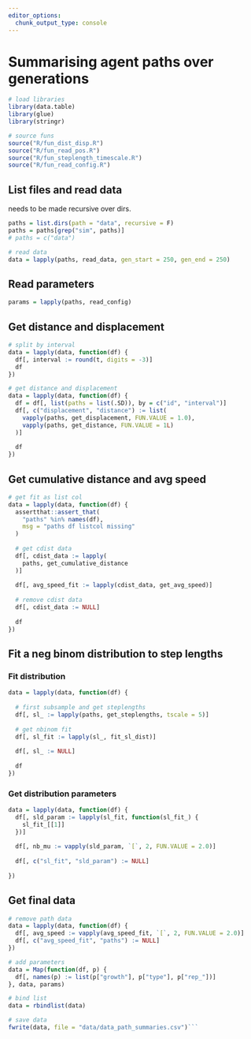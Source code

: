 ```yaml
---
editor_options: 
  chunk_output_type: console
---
```


# Summarising agent paths over generations

```r
# load libraries
library(data.table)
library(glue)
library(stringr)

# source funs
source("R/fun_dist_disp.R")
source("R/fun_read_pos.R")
source("R/fun_steplength_timescale.R")
source("R/fun_read_config.R")
```

## List files and read data

needs to be made recursive over dirs.

```r
paths = list.dirs(path = "data", recursive = F)
paths = paths[grep("sim", paths)]
# paths = c("data")

# read data
data = lapply(paths, read_data, gen_start = 250, gen_end = 250)
```

## Read parameters

```r
params = lapply(paths, read_config)
```


## Get distance and displacement

```r
# split by interval
data = lapply(data, function(df) {
  df[, interval := round(t, digits = -3)]
  df
})

# get distance and displacement
data = lapply(data, function(df) {
  df = df[, list(paths = list(.SD)), by = c("id", "interval")]
  df[, c("displacement", "distance") := list(
    vapply(paths, get_displacement, FUN.VALUE = 1.0),
    vapply(paths, get_distance, FUN.VALUE = 1L)
  )]
  
  df
})
```

## Get cumulative distance and avg speed

```r
# get fit as list col
data = lapply(data, function(df) {
  assertthat::assert_that(
    "paths" %in% names(df), 
    msg = "paths df listcol missing"
  )
  
  # get cdist data
  df[, cdist_data := lapply(
    paths, get_cumulative_distance
  )]
  
  df[, avg_speed_fit := lapply(cdist_data, get_avg_speed)]
  
  # remove cdist data
  df[, cdist_data := NULL]
  
  df
})
```

## Fit a neg binom distribution to step lengths

### Fit distribution

```r
data = lapply(data, function(df) {
  
  # first subsample and get steplengths
  df[, sl_ := lapply(paths, get_steplengths, tscale = 5)]
  
  # get nbinom fit
  df[, sl_fit := lapply(sl_, fit_sl_dist)]
  
  df[, sl_ := NULL]
  
  df
})
```

### Get distribution parameters

```r
data = lapply(data, function(df) {
  df[, sld_param := lapply(sl_fit, function(sl_fit_) {
    sl_fit_[[1]]
  })]
  
  df[, nb_mu := vapply(sld_param, `[`, 2, FUN.VALUE = 2.0)]
  
  df[, c("sl_fit", "sld_param") := NULL]
  
})

```

## Get final data

```r
# remove path data
data = lapply(data, function(df) {
  df[, avg_speed := vapply(avg_speed_fit, `[`, 2, FUN.VALUE = 2.0)]
  df[, c("avg_speed_fit", "paths") := NULL]
})

# add parameters
data = Map(function(df, p) {
  df[, names(p) := list(p["growth"], p["type"], p["rep_"])]
}, data, params)

# bind list
data = rbindlist(data)

# save data
fwrite(data, file = "data/data_path_summaries.csv")```
```